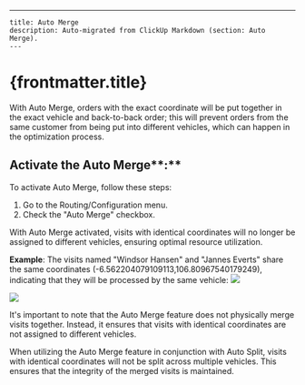 ---
    title: Auto Merge
    description: Auto-migrated from ClickUp Markdown (section: Auto Merge).
    ---

# {frontmatter.title}

With Auto Merge, orders with the exact coordinate will be put together in the exact vehicle and back-to-back order; this will prevent orders from the same customer from being put into different vehicles, which can happen in the optimization process.
## Activate the Auto Merge**:**
To activate Auto Merge, follow these steps:
1. Go to the Routing/Configuration menu.
2. Check the "Auto Merge" checkbox.

With Auto Merge activated, visits with identical coordinates will no longer be assigned to different vehicles, ensuring optimal resource utilization.

**Example**:
The visits named "Windsor Hansen" and "Jannes Everts" share the same coordinates (-6.562204079109113,106.80967540179249), indicating that they will be processed by the same vehicle:
![](https://t3837933.p.clickup-attachments.com/t3837933/463ba3ff-dc6a-4641-a843-809649490fbc/image.png)

![](https://t3837933.p.clickup-attachments.com/t3837933/0dcb8c23-f4ba-471c-95cd-88bd3d15d388/image.png)

It's important to note that the Auto Merge feature does not physically merge visits together. Instead, it ensures that visits with identical coordinates are not assigned to different vehicles.

When utilizing the Auto Merge feature in conjunction with Auto Split, visits with identical coordinates will not be split across multiple vehicles. This ensures that the integrity of the merged visits is maintained.
